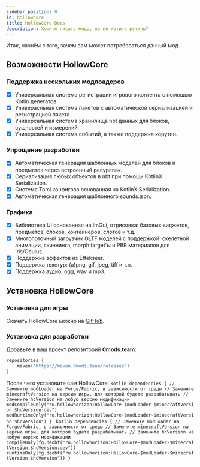 ```yaml
---
sidebar_position: 0
id: hollowcore
title: HollowCore Docs
description: Хотите писать моды, но не хотите рутины?
---
```



Итак, начнём с того, зачем вам может потребоваться данный мод.

## Возможности HollowCore

### Поддержка нескольких модлоадеров
- [x] Универсальная система регистрации игрового контента с помощью Kotlin делегатов.
- [x] Универасльная система пакетов с автоматической сериализацией и регистрацией пакета.
- [x] Универсальная система хранилища nbt данных для блоков, сущностей и измерений.
- [x] Универсальная система событий, а также поддержка корутин.

### Упрощение разработки
- [x] Автоматическая генерация шаблонных моделей для блоков и предметов через встроенный ресурспак.
- [x] Сериализация любых объектов в nbt при помощи KotlinX Serialization.
- [x] Система Toml конфигова основанная на KotlinX Serialization.
- [x] Автоматическая генерация шаблонного sounds.json.

### Графика
- [x] Библиотека UI основанная на ImGui, отрисовка: базовых виджетов, предметов, блоков, контейнеров, слотов и т.д.
- [x] Многопоточный загрузчик GLTF моделей с поддержкой: скелетной анимации, скиннинга, morph target'ы и PBR материалов для Iris/Oculus.
- [x] Поддержка эффектов из Effekseer.
- [x] Поддержка текстур: (a)png, gif, jpeg, tiff и т.п.
- [x] Поддержка аудио: ogg, wav и mp3.

## Установка HollowCore

### Установка для игры

Скачать HollowCore можно на [GitHub](https://github.com/HollowHorizon/HollowCore/releases).

### Установка для разработки

Добавьте в ваш проект репозиторий **0mods.team**:
```kotlin
repositories {
    maven("https://maven.0mods.team/releases")
}
```

После чего установите сам HollowCore:
<Tabs>
    <TabItem value="loom" label="Loom">
        ```kotlin
        dependencies {
            // Замените modLoader на Forge/Fabric, в зависимости от среды
            // Замените minecraftVersion на версию игры, для которой будете разрабатывать
            // Замените hcVersion на любую версию модификации
            modCompileOnly("ru.hollowhorizon:HollowCore-$modLoader-$minecraftVersion:$hcVersion:dev")
            modRuntimeOnly("ru.hollowhorizon:HollowCore-$modLoader-$minecraftVersion:$hcVersion")
        }
        ```
    </TabItem>
    <TabItem value="fg" label="ForgeGradle">
        ```kotlin
        dependencies {
            // Замените modLoader на Forge/Fabric, в зависимости от среды
            // Замените minecraftVersion на версию игры, для которой будете разрабатывать
            // Замените hcVersion на любую версию модификации
            compileOnly(fg.deobf("ru.hollowhorizon:HollowCore-$modLoader-$minecraftVersion:$hcVersion:dev"))
            runtimeOnly(fg.deobf("ru.hollowhorizon:HollowCore-$modLoader-$minecraftVersion:$hcVersion"))
        }
        ```
    </TabItem>
</Tabs>
